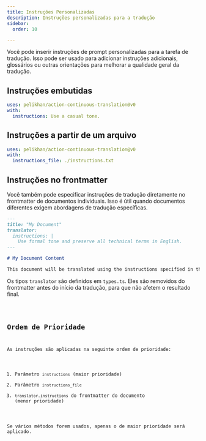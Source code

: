 ```yaml
---
title: Instruções Personalizadas
description: Instruções personalizadas para a tradução
sidebar:
  order: 10

---
```



Você pode inserir instruções de prompt personalizadas para a tarefa de tradução. Isso pode ser usado para adicionar instruções adicionais, glossários ou outras orientações para melhorar a qualidade geral da tradução.

## Instruções embutidas

```yaml title=".github/workflows/ct.yml" "instructions: Use a casual tone."
uses: pelikhan/action-continuous-translation@v0
with:
  instructions: Use a casual tone.
```

## Instruções a partir de um arquivo

```yaml title=".github/workflows/ct.yml" "instructions_file: ./instructions.txt"
uses: pelikhan/action-continuous-translation@v0
with:
  instructions_file: ./instructions.txt
```

## Instruções no frontmatter

Você também pode especificar instruções de tradução diretamente no frontmatter de documentos individuais. Isso é útil quando documentos diferentes exigem abordagens de tradução específicas.

```markdown title="example.md"
---
title: "My Document"
translator:
  instructions: |
    Use formal tone and preserve all technical terms in English.
---

# My Document Content

This document will be translated using the instructions specified in the frontmatter.
```

Os tipos `translator` são definidos em `types.ts`. Eles são removidos do frontmatter antes do início da tradução, para que não afetem o resultado final.

<Code lang="ts" code={types} title="Tipos de Configuração" />

## Ordem de Prioridade

As instruções são aplicadas na seguinte ordem de prioridade:

1. Parâmetro `instructions` (maior prioridade)
2. Parâmetro `instructions_file`
3. `translator.instructions` do frontmatter do documento (menor prioridade)

Se vários métodos forem usados, apenas o de maior prioridade será aplicado.
